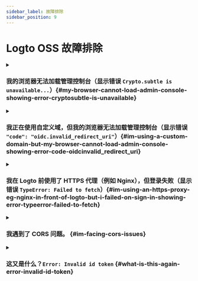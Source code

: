 ```yaml
---
sidebar_label: 故障排除
sidebar_position: 9
---
```


# Logto OSS 故障排除

<details>

<summary>

### 我的浏览器无法加载管理控制台（显示错误 `Crypto.subtle is unavailable...`）\{#my-browser-cannot-load-admin-console-showing-error-cryptosubtle-is-unavailable}

</summary>

管理控制台使用 [Web Crypto API](https://developer.mozilla.org/en-US/docs/Web/API/Web_Crypto_API)，这需要 [安全上下文](https://developer.mozilla.org/en-US/docs/Web/Security/Secure_Contexts)，即 HTTPS 或带有 `localhost` 的 HTTP。

如果你使用带有 IP 地址或自定义域的 HTTP，浏览器将无法加载管理控制台。

</details>

<details>

<summary>

### 我正在使用自定义域，但我的浏览器无法加载管理控制台（显示错误 `"code": "oidc.invalid_redirect_uri"`）\{#im-using-a-custom-domain-but-my-browser-cannot-load-admin-console-showing-error-code-oidcinvalid_redirect_uri}

</summary>

如果你使用的是自定义域而不是 `localhost`，你需要将环境变量 `ENDPOINT` 设置为 Logto URL。这是因为 OIDC 中对重定向 URI 的严格要求。详情请参见 [配置](/concepts/core-service/configuration/)。

</details>

<details>

<summary>

### 我在 Logto 前使用了 HTTPS 代理（例如 Nginx），但登录失败（显示错误 `TypeError: Failed to fetch`）\{#im-using-an-https-proxy-eg-nginx-in-front-of-logto-but-i-failed-on-sign-in-showing-error-typeerror-failed-to-fetch}

</summary>

- 首先，确保你已将节点环境变量 `TRUST_PROXY_HEADER` 设置为 `true`。详情请参见 [配置](/concepts/core-service/configuration/#using-a-https-proxy)。
- 另外，你需要在代理配置中将 `X-Forwarded-Proto` 头设置为 `https`。详情请参见 [信任 TLS 卸载代理](https://github.com/panva/node-oidc-provider/blob/main/docs/README.md#trusting-tls-offloading-proxies)。

</details>

<details>

<summary>

### 我遇到了 CORS 问题。 \{#im-facing-cors-issues}

</summary>

- 如果未指定 `ADMIN_ENDPOINT`，则 `localhost:[admin-port]` 将被允许在 Logto 中执行跨域资源共享 (CORS)。
- 如果指定了 `ADMIN_ENDPOINT`，则只允许来自 `ADMIN_ENDPOINT` 来源的请求。

</details>

<details>

<summary>

### 这又是什么？`Error: Invalid id token` \{#what-is-this-again-error-invalid-id-token}

</summary>

如果你没有弄乱你的令牌，那么在大多数情况下，这是由于服务器时间和客户端时间不匹配导致的。同步你的服务器和客户端的时间，然后重试。

</details>
